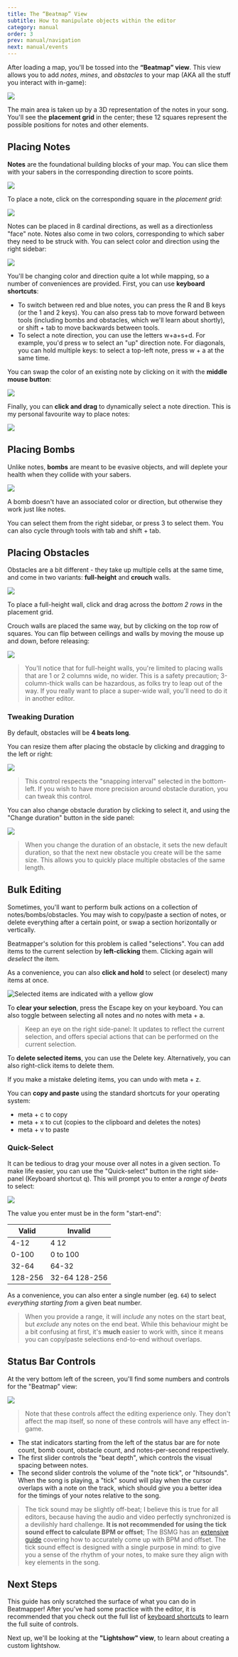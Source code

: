 ```yaml
---
title: The “Beatmap” View
subtitle: How to manipulate objects within the editor
category: manual
order: 3
prev: manual/navigation
next: manual/events
---
```


After loading a map, you'll be tossed into the **“Beatmap” view**. 
This view allows you to add _notes_, _mines_, and _obstacles_ to your map (AKA all the stuff you interact with in-game):

![](../../../media/images/notes-view.png)

The main area is taken up by a 3D representation of the notes in your song. You'll see the **placement grid** in the center; 
these 12 squares represent the possible positions for notes and other elements.

## Placing Notes

**Notes** are the foundational building blocks of your map. You can slice them with your sabers in the corresponding direction to score points.

![](../../../media/images/left-note.png)

To place a note, click on the corresponding square in the _placement grid_:

![](../../../media/images/place-block.gif)

Notes can be placed in 8 cardinal directions, as well as a directionless "face" note. 
Notes also come in two colors, corresponding to which saber they need to be struck with. You can select color and direction using the right sidebar:

![](../../../media/images/place-notes.gif)

You'll be changing color and direction quite a lot while mapping, so a number of conveniences are provided. First, you can use **keyboard shortcuts**:

- To switch between red and blue notes, you can press the <Shortcut>R</Shortcut> and <Shortcut>B</Shortcut> keys (or the <Shortcut>1</Shortcut> and <Shortcut>2</Shortcut> keys). 
  You can also press <Shortcut>tab</Shortcut> to move forward between tools (including bombs and obstacles, which we'll learn about shortly), 
  or <Shortcut>shift + tab</Shortcut> to move backwards between tools.
- To select a note direction, you can use the letters <Shortcut>w+a+s+d</Shortcut>. 
  For example, you'd press <Shortcut>w</Shortcut> to select an "up" direction note. For diagonals, you can hold multiple keys: to select a top-left note, press <Shortcut>w + a</Shortcut> at the same time.

You can swap the color of an existing note by clicking on it with the **middle mouse button**:

![](../../../media/images/alter-note-color.gif)

Finally, you can **click and drag** to dynamically select a note direction. This is my personal favourite way to place notes:

![](../../../media/images/drag-direction.gif)

## Placing Bombs

Unlike notes, **bombs** are meant to be evasive objects, and will deplete your health when they collide with your sabers. 

![](../../../media/images/bomb.png)

A bomb doesn't have an associated color or direction, but otherwise they work just like notes.

You can select them from the right sidebar, or press <Shortcut>3</Shortcut> to select them. 
You can also cycle through tools with <Shortcut>tab</Shortcut> and <Shortcut>shift + tab</Shortcut>.

## Placing Obstacles

Obstacles are a bit different - they take up multiple cells at the same time, and come in two variants: **full-height** and **crouch** walls.

![](../../../media/images/obstacle.png)

To place a full-height wall, click and drag across the _bottom 2 rows_ in the placement grid.

Crouch walls are placed the same way, but by clicking on the top row of squares. You can flip between ceilings and walls by moving the mouse up and down, before releasing:

![](../../../media/images/place-obstacle.gif)

> You'll notice that for full-height walls, you're limited to placing walls that are 1 or 2 columns wide, no wider. 
> This is a safety precaution; 3-column-thick walls can be hazardous, as folks try to leap out of the way. 
> If you really want to place a super-wide wall, you'll need to do it in another editor.

### Tweaking Duration

By default, obstacles will be **4 beats long**.

You can resize them after placing the obstacle by clicking and dragging to the left or right:

![](../../../media/images/alter-obstacle-duration.gif)

> This control respects the "snapping interval" selected in the bottom-left. If you wish to have more precision around obstacle duration, you can tweak this control.

You can also change obstacle duration by clicking to select it, and using the "Change duration" button in the side panel:

![](../../../media/images/prompt-obstacle-duration.gif)

> When you change the duration of an obstacle, it sets the new default duration, so that the next new obstacle you create will be the same size. 
> This allows you to quickly place multiple obstacles of the same length.

## Bulk Editing

Sometimes, you'll want to perform bulk actions on a collection of notes/bombs/obstacles. 
You may wish to copy/paste a section of notes, or delete everything after a certain point, or swap a section horizontally or vertically.

Beatmapper's solution for this problem is called "selections". You can add items to the current selection by **left-clicking** them. Clicking again will _deselect_ the item.

As a convenience, you can also **click and hold** to select (or deselect) many items at once.

![Selected items are indicated with a yellow glow](../../../media/images/bulk-select.gif)

To **clear your selection**, press the <Shortcut>Escape</Shortcut> key on your keyboard. You can also toggle between selecting all notes and no notes with <Shortcut>meta + a</Shortcut>.

> Keep an eye on the right side-panel: It updates to reflect the current selection, and offers special actions that can be performed on the current selection.

To **delete selected items**, you can use the <Shortcut>Delete</Shortcut> key. Alternatively, you can also right-click items to delete them.

If you make a mistake deleting items, you can undo with <Shortcut>meta + z</Shortcut>.

You can **copy and paste** using the standard shortcuts for your operating system:

- <Shortcut>meta + c</Shortcut> to copy
- <Shortcut>meta + x</Shortcut> to cut (copies to the clipboard and deletes the notes)
- <Shortcut>meta + v</Shortcut> to paste

### Quick-Select

It can be tedious to drag your mouse over all notes in a given section. To make life easier, you can use the "Quick-select" button in the right side-panel (Keyboard shortcut <Shortcut>q</Shortcut>). 
This will prompt you to enter a _range of beats_ to select:

![](../../../media/images/quick-select.gif)

The value you enter must be in the form "start-end":

| Valid   | Invalid       |
| ------- | ------------- |
| 4-12    | 4 12          |
| 0-100   | 0 to 100      |
| 32-64   | 64-32         |
| 128-256 | 32-64 128-256 |

As a convenience, you can also enter a single number (eg. `64`) to select _everything starting from_ a given beat number.

> When you provide a range, it will _include_ any notes on the start beat, but _exclude_ any notes on the end beat. While this behaviour might be a bit confusing at first, it's **much** easier to work with, since it means you can copy/paste selections end-to-end without overlaps.

## Status Bar Controls

At the very bottom left of the screen, you'll find some numbers and controls for the "Beatmap" view:

![](../../../media/images/notes-status-bar.png)

> Note that these controls affect the editing experience only. They don't affect the map itself, so none of these controls will have any effect in-game.

- The stat indicators starting from the left of the status bar are for note count, bomb count, obstacle count, and notes-per-second respectively.
- The first slider controls the "beat depth", which controls the visual spacing between notes.
- The second slider controls the volume of the "note tick", or "hitsounds". 
  When the song is playing, a "tick" sound will play when the cursor overlaps with a note on the track, which should give you a better idea for the timings of your notes relative to the song.
  
> The tick sound may be slightly off-beat; I believe this is true for all editors, because having the audio and video perfectly synchronized is a devilishly hard challenge. 
> **It is not recommended for using the tick sound effect to calculate BPM or offset**; 
> The BSMG has an [extensive guide](https://bsmg.wiki/mapping/basic-audio#syncing-audio) covering how to accurately come up with BPM and offset. 
> The tick sound effect is designed with a single purpose in mind: to give you a sense of the rhythm of your notes, to make sure they align with key elements in the song.

## Next Steps

This guide has only scratched the surface of what you can do in Beatmapper! 
After you've had some practice with the editor, it is recommended that you check out the full list of [keyboard shortcuts](/docs/shortcuts) to learn the full suite of controls.

Next up, we'll be looking at the **"Lightshow" view**, to learn about creating a custom lightshow.
